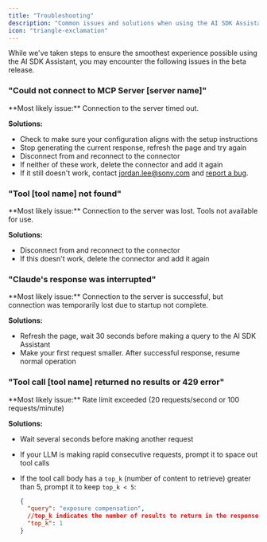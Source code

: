 ```yaml
---
title: "Troubleshooting"
description: "Common issues and solutions when using the AI SDK Assistant"
icon: "triangle-exclamation"
---
```


While we've taken steps to ensure the smoothest experience possible using the AI SDK Assistant, you may encounter the following issues in the beta release.

### "Could not connect to MCP Server [server name]"

<Check>
  **Most likely issue:** Connection to the server timed out.
</Check>

**Solutions:**

- Check to make sure your configuration aligns with the setup instructions
- Stop generating the current response, refresh the page and try again
- Disconnect from and reconnect to the connector
- If neither of these work, delete the connector and add it again
- If it still doesn't work, contact [jordan.lee@sony.com](mailto:jordan.lee@sony.com) and [report a bug](https://sna-ipsa-developer-tools.atlassian.net/jira/software/form/68c76742-1683-4ac8-83f3-a2e2518e5ffc?atlOrigin=eyJpIjoiMGNmZDVmZmE4MGQyNGZiNGFlZTQ1MGVhYTU2M2JkODciLCJwIjoiaiJ9).

### "Tool [tool name] not found"

<Check>
  **Most likely issue:** Connection to the server was lost. Tools not available for use.
</Check>

**Solutions:**

- Disconnect from and reconnect to the connector
- If this doesn't work, delete the connector and add it again

### "Claude's response was interrupted"

<Check>
  **Most likely issue:** Connection to the server is successful, but connection was temporarily lost due to startup not complete.
</Check>

**Solutions:**

- Refresh the page, wait 30 seconds before making a query to the AI SDK Assistant
- Make your first request smaller. After successful response, resume normal operation

### "Tool call [tool name] returned no results or 429 error"

<Check>
  **Most likely issue:** Rate limit exceeded (20 requests/second or 100 requests/minute)
</Check>

**Solutions:**

- Wait several seconds before making another request
- If your LLM is making rapid consecutive requests, prompt it to space out tool calls
- If the tool call body has a `top_k` (number of content to retrieve) greater than 5, prompt it to keep `top_k < 5`:

  ```json
  {
    "query": "exposure compensation",
    //top_k indicates the number of results to return in the response
    "top_k": 1
  }
  ```